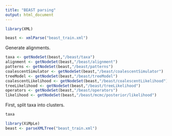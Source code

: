 ```yaml
---
title: "BEAST parsing"
output: html_document
---
```


```r
library(XML)
```

```r
beast <- xmlParse("beast_train.xml")
```

Generate alignments.

```r
taxa <- getNodeSet(beast,"/beast/taxa")
alignment <- getNodeSet(beast,"/beast/alignment")
patterns <- getNodeSet(beast,"/beast/patterns")
coalescentSimulator <- getNodeSet(beast,"/beast/coalescentSimulator")
treeModel <- getNodeSet(beast,"/beast/treeModel")
coalescentLikelihood <- getNodeSet(beast,"/beast/coalescentLikelihood")
treeLikelihood <- getNodeSet(beast,"/beast/treeLikelihood")
operators <- getNodeSet(beast,"/beast/operators")
likelihood <- getNodeSet(beast,"/beast/mcmc/posterior/likelihood")
```


First, split taxa into clusters.

```r
taxa
```


```r
library(XiMpLe)
beast <- parseXMLTree("beast_train.xml")
```



